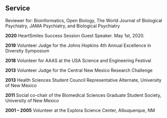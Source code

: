 ###
###
&nbsp;


## Service
Reviewer for: Bioinformatics, Open Biology, The World Journal of Biological Psychiatry, JAMA Psychiatry, and Biological Psychiatry

**2020**        HeartSmiles Success Session Guest Speaker. May 1st, 2020.

**2019**       Volunteer Judge for the Johns Hopkins 4th Annual Excellence in Diversity Symposium

**2018**		Volunteer for AAAS at the USA Science and Engineering Festival

**2013**     	Volunteer Judge for the	Central New Mexico Research Challenge 

**2013**		Health Sciences Student Council Representative Alternate, University of New Mexico

**2011**     		Social co-chair of the Biomedical Sciences Graduate Student Society, University of New 
Mexico

**2001 – 2005**	Volunteer at the Explora Science Center, Albuquerque, NM
